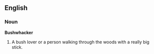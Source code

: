 == English ==
=== Noun ===
'''Bushwhacker'''
# A bush lover or a person walking through the woods with a really big stick.